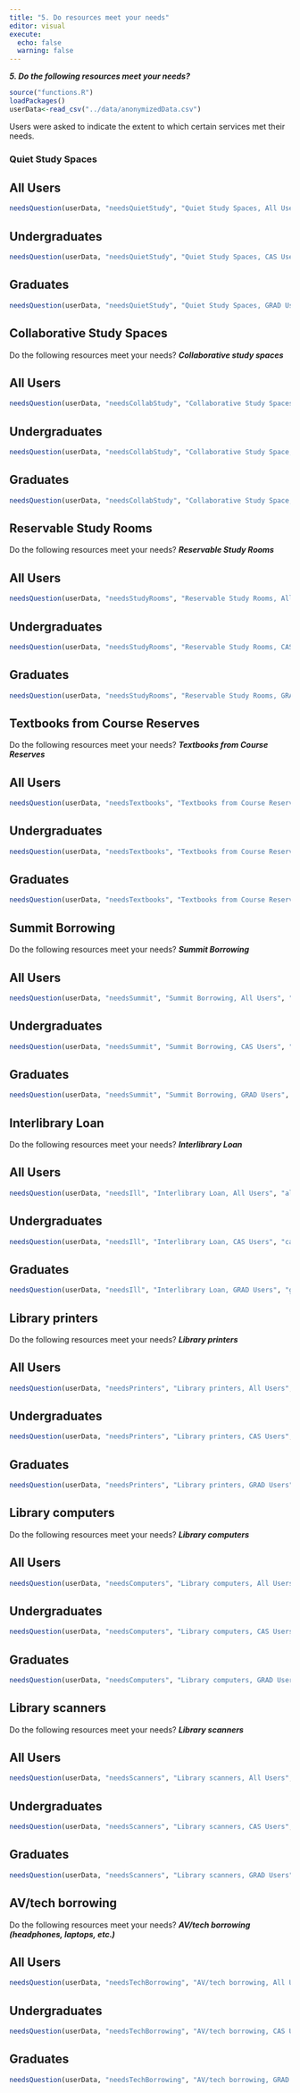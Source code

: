 ```yaml
---
title: "5. Do resources meet your needs"
editor: visual
execute:
  echo: false
  warning: false
---
```





***5. Do the following resources meet your needs?***


```r
source("functions.R")
loadPackages()
userData<-read_csv("../data/anonymizedData.csv")
```

Users were asked to indicate the extent to which certain services met their needs.

### Quiet Study Spaces



::: panel-tabset
## All Users

```r
needsQuestion(userData, "needsQuietStudy", "Quiet Study Spaces, All Users", "allNeedsQuietStudy.jpg", casOnly=FALSE, gradOnly = FALSE)

```

## Undergraduates

```r
needsQuestion(userData, "needsQuietStudy", "Quiet Study Spaces, CAS Users", "casNeedsQuietStudy.jpg", casOnly=TRUE, gradOnly = FALSE)
```

## Graduates

```r
needsQuestion(userData, "needsQuietStudy", "Quiet Study Spaces, GRAD Users", "gradNeedsQuietStudy.jpg", casOnly=FALSE, gradOnly = TRUE)
```
:::

## Collaborative Study Spaces

Do the following resources meet your needs? ***Collaborative study spaces***

::: panel-tabset
## All Users

```r
needsQuestion(userData, "needsCollabStudy", "Collaborative Study Spaces, All Users", "allNeedsCollabStudy.jpg", casOnly=FALSE, gradOnly = FALSE)

```

## Undergraduates

```r
needsQuestion(userData, "needsCollabStudy", "Collaborative Study Space, CAS Users", "casNeedsCollabStudy.jpg", casOnly=TRUE, gradOnly = FALSE)
```

## Graduates

```r
needsQuestion(userData, "needsCollabStudy", "Collaborative Study Space, GRAD Users", "gradNeedsQuietStudy.jpg", casOnly=FALSE, gradOnly = TRUE)
```
:::

## Reservable Study Rooms

Do the following resources meet your needs? ***Reservable Study Rooms***

::: panel-tabset
## All Users

```r
needsQuestion(userData, "needsStudyRooms", "Reservable Study Rooms, All Users", "allNeedsStudyRooms.jpg", casOnly=FALSE, gradOnly = FALSE)

```

## Undergraduates

```r
needsQuestion(userData, "needsStudyRooms", "Reservable Study Rooms, CAS Users", "casNeedsStudyRooms.jpg", casOnly=TRUE, gradOnly = FALSE)
```

## Graduates

```r
needsQuestion(userData, "needsStudyRooms", "Reservable Study Rooms, GRAD Users", "gradNeedsStudyRooms.jpg", casOnly=FALSE, gradOnly = TRUE)
```
:::

## Textbooks from Course Reserves

Do the following resources meet your needs? ***Textbooks from Course Reserves***

::: panel-tabset
## All Users

```r
needsQuestion(userData, "needsTextbooks", "Textbooks from Course Reserves, All Users", "allNeedsTextbooks.jpg", casOnly=FALSE, gradOnly = FALSE)

```

## Undergraduates

```r
needsQuestion(userData, "needsTextbooks", "Textbooks from Course Reserves, CAS Users", "casNeedsTextbooks.jpg", casOnly=TRUE, gradOnly = FALSE)
```

## Graduates

```r
needsQuestion(userData, "needsTextbooks", "Textbooks from Course Reserves, GRAD Users", "gradNeedsTextbooks.jpg", casOnly=FALSE, gradOnly = TRUE)
```
:::

## Summit Borrowing

Do the following resources meet your needs? ***Summit Borrowing***

::: panel-tabset
## All Users

```r
needsQuestion(userData, "needsSummit", "Summit Borrowing, All Users", "allNeedsSummit.jpg", casOnly=FALSE, gradOnly = FALSE)

```

## Undergraduates

```r
needsQuestion(userData, "needsSummit", "Summit Borrowing, CAS Users", "casNeedsSummit.jpg", casOnly=TRUE, gradOnly = FALSE)
```

## Graduates

```r
needsQuestion(userData, "needsSummit", "Summit Borrowing, GRAD Users", "gradNeedsSummit.jpg", casOnly=FALSE, gradOnly = TRUE)
```
:::

## Interlibrary Loan

Do the following resources meet your needs? ***Interlibrary Loan***

::: panel-tabset
## All Users

```r
needsQuestion(userData, "needsIll", "Interlibrary Loan, All Users", "allNeedsIll.jpg", casOnly=FALSE, gradOnly = FALSE)

```

## Undergraduates

```r
needsQuestion(userData, "needsIll", "Interlibrary Loan, CAS Users", "casNeedsIll.jpg", casOnly=TRUE, gradOnly = FALSE)
```

## Graduates

```r
needsQuestion(userData, "needsIll", "Interlibrary Loan, GRAD Users", "gradNeedsIll.jpg", casOnly=FALSE, gradOnly = TRUE)
```
:::

## Library printers

Do the following resources meet your needs? ***Library printers***

::: panel-tabset
## All Users

```r
needsQuestion(userData, "needsPrinters", "Library printers, All Users", "allNeedsPrinters.jpg", casOnly=FALSE, gradOnly = FALSE)

```

## Undergraduates

```r
needsQuestion(userData, "needsPrinters", "Library printers, CAS Users", "casNeedsPrinters.jpg", casOnly=TRUE, gradOnly = FALSE)
```

## Graduates

```r
needsQuestion(userData, "needsPrinters", "Library printers, GRAD Users", "gradNeedsPrinters.jpg", casOnly=FALSE, gradOnly = TRUE)
```
:::

## Library computers

Do the following resources meet your needs? ***Library computers***

::: panel-tabset
## All Users

```r
needsQuestion(userData, "needsComputers", "Library computers, All Users", "allNeedsComputers.jpg", casOnly=FALSE, gradOnly = FALSE)

```

## Undergraduates

```r
needsQuestion(userData, "needsComputers", "Library computers, CAS Users", "casNeedsComputers.jpg", casOnly=TRUE, gradOnly = FALSE)
```

## Graduates

```r
needsQuestion(userData, "needsComputers", "Library computers, GRAD Users", "gradNeedsComputers.jpg", casOnly=FALSE, gradOnly = TRUE)
```
:::

## Library scanners

Do the following resources meet your needs? ***Library scanners***

::: panel-tabset
## All Users

```r
needsQuestion(userData, "needsScanners", "Library scanners, All Users", "allNeedsScanners.jpg", casOnly=FALSE, gradOnly = FALSE)

```

## Undergraduates

```r
needsQuestion(userData, "needsScanners", "Library scanners, CAS Users", "casNeedsScanners.jpg", casOnly=TRUE, gradOnly = FALSE)
```

## Graduates

```r
needsQuestion(userData, "needsScanners", "Library scanners, GRAD Users", "gradNeedsScanners.jpg", casOnly=FALSE, gradOnly = TRUE)
```
:::

## AV/tech borrowing

Do the following resources meet your needs? ***AV/tech borrowing (headphones, laptops, etc.)***

::: panel-tabset
## All Users

```r
needsQuestion(userData, "needsTechBorrowing", "AV/tech borrowing, All Users", "allNeedsTechBorrowing.jpg", casOnly=FALSE, gradOnly = FALSE)

```

## Undergraduates

```r
needsQuestion(userData, "needsTechBorrowing", "AV/tech borrowing, CAS Users", "casNeedsTechBorrowing.jpg", casOnly=TRUE, gradOnly = FALSE)
```

## Graduates

```r
needsQuestion(userData, "needsTechBorrowing", "AV/tech borrowing, GRAD Users", "gradNeedsTechBorrowing.jpg", casOnly=FALSE, gradOnly = TRUE)
```
:::
